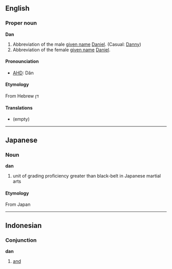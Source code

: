 ==English==
===Proper noun===
'''Dan'''
#Abbreviation of the male [[given name]] [[Daniel]]. (Casual: [[Danny]])
#Abbreviation of the female [[given name]] [[Daniel]].

====Pronounciation====
*[[AHD]]: Dăn

====Etymology====
From Hebrew דן

====Translations====
*(empty)

----

==Japanese==
===Noun===
'''dan'''

# unit of grading proficiency greater than black-belt in Japanese martial arts

====Etymology====
From Japan

----

==Indonesian==
===Conjunction===
'''dan'''

# [[and]]